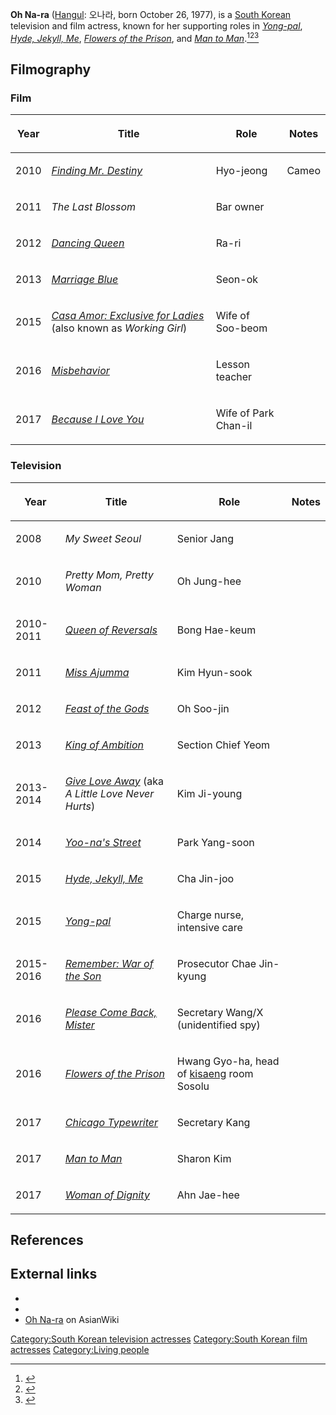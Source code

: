{{about|the South Korean television and film actress|the theme song of [[Dae Jang Geum]] (Jewel in the Palace)|Dae Jang Geum#Theme song}}
{{Korean name|[[Oh (Korean name)|Oh]]}}

'''Oh Na-ra''' ([[Hangul]]: 오나라, born October 26, 1977), is a [[South Korea]]n television and film actress, known for her supporting roles in ''[[Yong-pal]]'', ''[[Hyde, Jekyll, Me]]'', ''[[Flowers of the Prison]]'', and ''[[Man to Man (TV series)|Man to Man]]''.<ref>{{cite web|url = http://www.dramabeans.com/2016/10/jtbcs-man-to-man-holds-first-table-read/|title = JTBC’s Man to Man holds first table read|publisher = [[Dramabeans]]|date = October 4, 2016|accessdate = October 22, 2017}}</ref><ref>{{cite web|url = https://www.soompi.com/2015/01/22/first-impressions-hyde-jekyll-me-episodes-1-and-2/|title = First Impressions: “Hyde Jekyll, Me” Episodes 1 and 2|date = January 22, 2015|accessdate = October 22, 2017|publisher = [[Soompi]]}}</ref><ref>{{cite web|url = http://theseoulinme.com/yong-pal/|title = Yong Pal|publisher = The Seoul in Me|accessdate = October 22, 2017}}</ref>

== Filmography ==

=== Film ===

{| class="wikitable sortable" border="1"
! Year !! Title !! Role !! Notes
|-
| 2010 || ''[[Finding Mr. Destiny]]'' || Hyo-jeong || Cameo
|-
| 2011 || ''The Last Blossom'' || Bar owner ||
|-
| 2012 || ''[[Dancing Queen (2012 film)|Dancing Queen]]'' || Ra-ri ||
|-
| 2013 || ''[[Marriage Blue]]'' || Seon-ok ||
|-
| 2015 || ''[[Casa Amor: Exclusive for Ladies]]'' (also known as ''Working Girl'') || Wife of Soo-beom ||
|-
| 2016 || ''[[Misbehavior (film)|Misbehavior]]'' || Lesson teacher ||
|-
| 2017 || ''[[Because I Love You (2017 film)|Because I Love You]]'' || Wife of Park Chan-il ||
|}

=== Television ===

{| class="wikitable sortable" border="1"
! Year !! Title !! Role !! Notes
|-
| 2008 || ''My Sweet Seoul'' || Senior Jang ||
|-
| 2010 || ''Pretty Mom, Pretty Woman'' || Oh Jung-hee ||
|-
| 2010-2011 || ''[[Queen of Reversals]]'' || Bong Hae-keum ||
|-
| 2011 || ''[[Miss Ajumma]]'' || Kim Hyun-sook ||
|-
| 2012 || ''[[Feast of the Gods (TV series)|Feast of the Gods]]'' || Oh Soo-jin ||
|-
| 2013 || ''[[King of Ambition]]'' || Section Chief Yeom ||
|-
| 2013-2014 || ''[[Give Love Away]]'' (aka ''A Little Love Never Hurts'') || Kim Ji-young ||
|-
| 2014 || ''[[Yoo-na's Street]]'' || Park Yang-soon ||
|-
| 2015 || ''[[Hyde, Jekyll, Me]]'' || Cha Jin-joo ||
|-
| 2015 || ''[[Yong-pal]]'' || Charge nurse, intensive care ||
|-
| 2015-2016 || ''[[Remember: War of the Son]]'' || Prosecutor Chae Jin-kyung ||
|-
| 2016 || ''[[Please Come Back, Mister]]'' || Secretary Wang/X (unidentified spy) ||
|-
| 2016 || ''[[Flowers of the Prison]]'' || Hwang Gyo-ha, head of [[kisaeng]] room Sosolu ||
|-
| 2017 || ''[[Chicago Typewriter (TV series)|Chicago Typewriter]]'' || Secretary Kang ||
|-
| 2017 || ''[[Man to Man (TV series)|Man to Man]]'' || Sharon Kim ||
|-
| 2017 || ''[[Woman of Dignity]]'' || Ahn Jae-hee  ||
|}

== References ==

{{reflist|30em}}

== External links ==

* {{hancinema person|Oh_Na-ra}}
* {{IMDb name|5708841|Oh Na-ra}}
* [http://asianwiki.com/Oh_Na-Ra Oh Na-ra] on AsianWiki

[[Category:South Korean television actresses]]
[[Category:South Korean film actresses]]
[[Category:Living people]]
